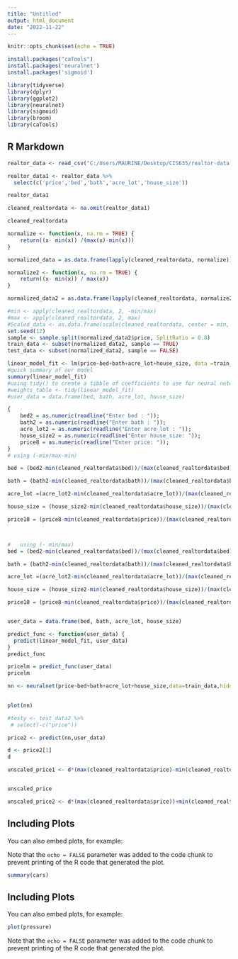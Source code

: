 ```yaml
---
title: "Untitled"
output: html_document
date: "2022-11-22"
---
```


```r
knitr::opts_chunk$set(echo = TRUE)
```

```r
install.packages("caTools")
install.packages('neuralnet')
install.packages('sigmoid')
```


```r

library(tidyverse)
library(dplyr)
library(ggplot2)
library(neuralnet)
library(sigmoid)
library(broom)
library(caTools)
```

## R Markdown


```r
realtor_data <- read_csv("C:/Users/MAURINE/Desktop/CIS635/realtor-data.csv")
```

```r
realtor_data1 <- realtor_data %>%
  select(c('price','bed','bath','acre_lot','house_size'))

realtor_data1
```

```r

cleaned_realtordata <- na.omit(realtor_data1)

cleaned_realtordata
```



```r

normalize <- function(x, na.rm = TRUE) {
    return((x- min(x)) /(max(x)-min(x)))
}

normalized_data = as.data.frame(lapply(cleaned_realtordata, normalize))

normalize2 <- function(x, na.rm = TRUE) {
    return((x- min(x)) / max(x))
}

normalized_data2 = as.data.frame(lapply(cleaned_realtordata, normalize2))

#min <- apply(cleaned_realtordata, 2, -min/max)
#max <- apply(cleaned_realtordata, 2, max)
#Scaled_data <- as.data.frame(scale(cleaned_realtordata, center = min, scale = max - min))
set.seed(12)
sample <- sample.split(normalized_data2$price, SplitRatio = 0.8)
train_data <- subset(normalized_data2, sample == TRUE)
test_data <- subset(normalized_data2, sample == FALSE)
```




```r
linear_model_fit <- lm(price~bed+bath+acre_lot+house_size, data =train_data )
#quick summary of our model
summary(linear_model_fit)
#using tidy() to create a tibble of coefficients to use for neural network weights later
#weights_table <- tidy(linear_model_fit)
#user_data = data.frame(bed, bath, acre_lot, house_size)
```


```r
{
    bed2 = as.numeric(readline("Enter bed : "));
    bath2 = as.numeric(readline("Enter bath : "));
    acre_lot2 = as.numeric(readline("Enter acre_lot : "));
    house_size2 = as.numeric(readline("Enter house_size: "));
    price8 = as.numeric(readline("Enter price: "));
}
# using (-min/max-min)

bed = (bed2-min(cleaned_realtordata$bed))/(max(cleaned_realtordata$bed)-min(cleaned_realtordata$bed))

bath = (bath2-min(cleaned_realtordata$bath))/(max(cleaned_realtordata$bath)-min(cleaned_realtordata$bath))

acre_lot =(acre_lot2-min(cleaned_realtordata$acre_lot))/(max(cleaned_realtordata$acre_lot)-min(cleaned_realtordata$acre_lot))

house_size = (house_size2-min(cleaned_realtordata$house_size))/(max(cleaned_realtordata$house_size)-min(cleaned_realtordata$house_size))

price10 = (price8-min(cleaned_realtordata$price))/(max(cleaned_realtordata$price)-min(cleaned_realtordata$price))



#   using (- min/max)
bed = (bed2-min(cleaned_realtordata$bed))/(max(cleaned_realtordata$bed))

bath = (bath2-min(cleaned_realtordata$bath))/(max(cleaned_realtordata$bath))

acre_lot =(acre_lot2-min(cleaned_realtordata$acre_lot))/(max(cleaned_realtordata$acre_lot))

house_size = (house_size2-min(cleaned_realtordata$house_size))/(max(cleaned_realtordata$house_size))

price10 = (price8-min(cleaned_realtordata$price))/(max(cleaned_realtordata$price))


user_data = data.frame(bed, bath, acre_lot, house_size)

```


```r
predict_func <- function(user_data) {
  predict(linear_model_fit, user_data)
}
predict_func

```

```r
pricelm = predict_func(user_data)
pricelm
```


```r
nn <- neuralnet(price~bed+bath+acre_lot+house_size,data=train_data,hidden=1, threshold=0.00001,linear.output=TRUE)
            
```

```r
plot(nn)

```


```r
#testy <- test_data2 %>%
 # select(-c("price"))
```



```r
price2 <- predict(nn,user_data)

d <- price2[1]  
d
```

```r
unscaled_price1 <- d*(max(cleaned_realtordata$price)-min(cleaned_realtordata$price))+min(cleaned_realtordata$price)


unscaled_price

unscaled_price2 <- d*(max(cleaned_realtordata$price))+min(cleaned_realtordata$price)

```
























## Including Plots

You can also embed plots, for example:



Note that the `echo = FALSE` parameter was added to the code chunk to prevent printing of the R code that generated the plot.






```r
summary(cars)
```

## Including Plots

You can also embed plots, for example:

```r
plot(pressure)
```

Note that the `echo = FALSE` parameter was added to the code chunk to prevent printing of the R code that generated the plot.
